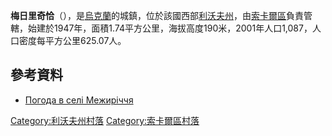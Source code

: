 {{coord|50|19|57|N|24|13|4|E|scale:100000|display=title}}

'''梅日里奇恰'''（{{lang-uk|Межиріччя}}），是[[烏克蘭|烏克蘭]]的城鎮，位於該國西部[[利沃夫州|利沃夫州]]，由[[索卡爾區|索卡爾區]]負責管轄，始建於1947年，面積1.74平方公里，海拔高度190米，2001年人口1,087，人口密度每平方公里625.07人。

==參考資料==
* [http://weather.in.ua/ua/l'vovskaja/15368 Погода в селі Межиріччя]{{Wayback|url=http://weather.in.ua/ua/l%27vovskaja/15368 |date=20111221142641 }}

[[Category:利沃夫州村落|Category:利沃夫州村落]]
[[Category:索卡爾區村落|Category:索卡爾區村落]]


{{Lviv-geo-stub}}